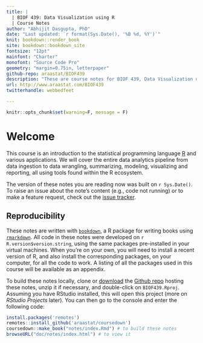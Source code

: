 ```yaml
--- 
title: |
  | BIOF 439: Data Visualization using R
  | Course Notes
author: "Abhijit Dasgupta, PhD"
date: "Last updated: `r format(Sys.Date(), '%B %d, %Y')`"
knit: bookdown::render_book
site: bookdown::bookdown_site
fontsize: "12pt"
mainfont: "Charter"
monofont: "Source Code Pro"
geometry: "margin=0.75in, letterpaper"
github-repo: araastat/BIOF439
description: "These are course notes for BIOF 439, Data Visualization using R"
url: http://www.araastat.com/BIOF439
twitterhandle: webbedfeet

---
```


```r
knitr::opts_chunk$set(warning=F, message = F)

``` 

# Welcome 

This course is an introduction to the statistical programming language 
[R](http://www.r-project.org) and various applications. We will cover the entire data analytics pipeline from data ingestion to data wrangling, summarizing, modeling, visualizing and reporting, all using tools found within the R ecosystem. 

The version of these notes you are reading now was built on 
`r Sys.Date()`. To raise an issue about the note's content (e.g., code not running) or to make a feature request, check out the 
[issue tracker](https://github.com/araastat/FSI_Book/issues).

## Reproducibility {-}

These notes are written with [`bookdown`](https://bookdown.org), a R package for writing books using [`rmarkdown`](https://rmarkdown.rstudio.com).
All code in these notes were developed on `r R.version$version.string`, using
the same packages pre-installed in your virtual machines. When you're on your
own, you will need to install a recent version of R, and also install the
corresponding packages, on your computer, for all the code to work. A listing of
all the packages used in this course will be available as an appendix.

To build these notes locally, clone or [download](https://github.com/araastat/BIOF439/archive/master.zip) the 
[Github repo](https://github.com/araastat/BIOF439) hosting these notes, unzip it if necessary, and double-click on `BIOF439.Rproj`. Assuming you have RStudio installed, this will open this project (more on _RStudio Projects_ later). You can then go to the console and enter the following code:

```r
install.packages('remotes')
remotes::install_github('araastat/coursedown')
coursedown::make_book("notes/index.Rmd") # to build these notes
browseURL("doc/notes/index.html") # to view it
```
